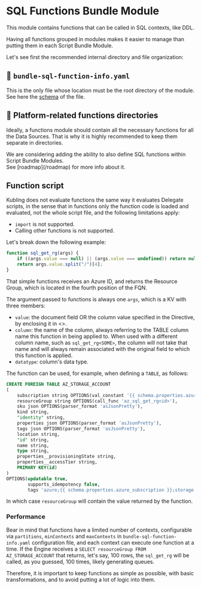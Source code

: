 
# SQL Functions Bundle Module
This module contains functions that can be called in SQL contexts, like DDL.

Having all functions grouped in modules makes it easier to manage than putting them in each Script Bundle Module.

Let's see first the recommended internal directory and file organization:

<FileTree>
  <FileTree.File name="bundle-sql-function-info.yaml" />  
  <FileTree.Folder name="fn">
    <FileTree.Folder name="azure">
        <FileTree.File name="sql_get_rg_from_id.js" />
        <FileTree.File name="sql_get_subscription_from_id.js" />
    </FileTree.Folder>    
  </FileTree.Folder>
</FileTree>

## 📄 `bundle-sql-function-info.yaml`
This is the only file whose location must be the root directory of the module.
See here the [schema](/schemas#sql-function-module-bundle-information-file-bundle-sql-function-infoyaml) of the file.

## 📂 Platform-related functions directories
Ideally, a functions module should contain all the necessary functions for all the Data Sources. 
That is why it is highly recommended to keep them separate in directories.

<Callout type='info'>
  We are considering adding the ability to also define SQL functions within Script Bundle Modules.<br/>
  See [roadmap](/roadmap) for more info about it.  
</Callout>

## Function script
Kubling does not evaluate functions the same way it evaluates Delegate scripts, in the sense that in functions only the function code is loaded and evaluated,
not the whole script file, and the following limitations apply:<br/>
- `import` is not supported.
- Calling other functions is not supported.

Let's break down the following example:

```js
function sql_get_rg(args) {
    if ((args.value === null) || (args.value === undefined)) return null;
    return args.value.split("/")[4];
}
```

That simple functions receives an Azure ID, and returns the Resource Group, which is located in the fourth position of the FQN.

The argument passed to functions is always one `args`, which is a KV with three members:
- `value`: the document field OR the column value specified in the Directive, by enclosing it in &lt;&gt;.
- `column`: the name of the column, always referring to the TABLE column name this function in being applied to. When used with a different column name, 
such as `sql_get_rg<SOME>`, the column will not take that name and will always remain associated with the original field to which this function is applied.
- `datatype`: column's data type.

The function can be used, for example, when defining a `TABLE`, as follows:
```sql
CREATE FOREIGN TABLE AZ_STORAGE_ACCOUNT
(
    subscription string OPTIONS(val_constant '{{ schema.properties.azure_subscription }}'),
    resourceGroup string OPTIONS(call_func 'az_sql_get_rg<id>'),
    sku json OPTIONS(parser_format 'asJsonPretty'),
    kind string,
    "identity" string,
    properties json OPTIONS(parser_format 'asJsonPretty'),
    tags json OPTIONS(parser_format 'asJsonPretty'),
    location string,
    "id" string,
    name string,
    type string,
    properties__provisioningState string,
    properties__accessTier string,
    PRIMARY KEY(id)
)
OPTIONS(updatable true,
        supports_idempotency false,
        tags 'azure;{{ schema.properties.azure_subscription }};storage;account');
```

In which case `resourceGroup` will contain the value returned by the function.

### Performance
Bear in mind that functions have a limited number of contexts, configurable via `partitions`, `minContexts` and `maxContexts` in `bundle-sql-function-info.yaml` configuration file,
and each context can execute one function at a time. If the Engine receives a `SELECT resourceGroup FROM AZ_STORAGE_ACCOUNT` that returns, let's say, 100 rows,
the `sql_get_rg` will be called, as you guessed, 100 times, likely generating queues. 

Therefore, it is important to keep functions as simple as possible, with basic transformations, and to avoid putting a lot of logic into them.